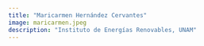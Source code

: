 ```yaml
---
title: "Maricarmen Hernández Cervantes"
image: maricarmen.jpeg
description: "Instituto de Energías Renovables, UNAM"
---
```


